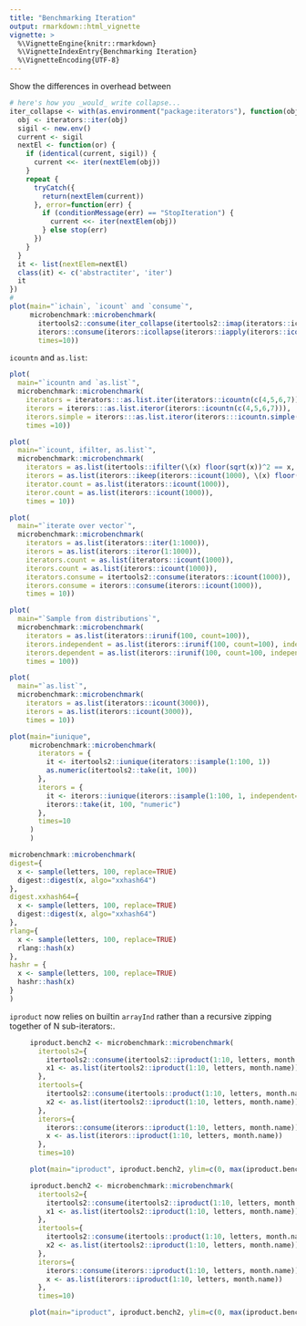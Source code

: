 ```yaml
---
title: "Benchmarking Iteration"
output: rmarkdown::html_vignette
vignette: >
  %\VignetteEngine{knitr::rmarkdown}
  %\VignetteIndexEntry{Benchmarking Iteration}
  %\VignetteEncoding{UTF-8}
---
```


Show the differences in overhead between

```R
# here's how you _would_ write collapse...
iter_collapse <- with(as.environment("package:iterators"), function(obj) {
  obj <- iterators::iter(obj)
  sigil <- new.env()
  current <- sigil
  nextEl <- function(or) {
    if (identical(current, sigil)) {
      current <<- iter(nextElem(obj))
    }
    repeat {
      tryCatch({
        return(nextElem(current))
      }, error=function(err) {
        if (conditionMessage(err) == "StopIteration") {
          current <<- iter(nextElem(obj))
        } else stop(err)
      })
    }
  }
  it <- list(nextElem=nextEl)
  class(it) <- c('abstractiter', 'iter')
  it
})
#
plot(main="`ichain`, `icount` and `consume`",
     microbenchmark::microbenchmark(
       itertools2::consume(iter_collapse(itertools2::imap(iterators::icount, iterators::icount(10)))),
       iterors::consume(iterors::icollapse(iterors::iapply(iterors::icount(10), iterors::icount))),
       times=10))
```

`icountn` and `as.list`:
```R

plot(
  main="`icountn and `as.list`",
  microbenchmark::microbenchmark(
    iterators = iterators:::as.list.iter(iterators::icountn(c(4,5,6,7))),
    iterors = iterors:::as.list.iteror(iterors::icountn(c(4,5,6,7))),
    iterors.simple = iterors:::as.list.iteror(iterors:::icountn.simple(c(4,5,6,7))),
    times =10))

```


```R
plot(
  main="`icount, ifilter, as.list`",
  microbenchmark::microbenchmark(
    iterators = as.list(itertools::ifilter(\(x) floor(sqrt(x))^2 == x, iterators::icount(1000))),
    iterors = as.list(iterors::ikeep(iterors::icount(1000), \(x) floor(sqrt(x))^2 == x)),
    iterator.count = as.list(iterators::icount(1000)),
    iteror.count = as.list(iterors::icount(1000)),
    times = 10))
```


```R
plot(
  main="`iterate over vector`",
  microbenchmark::microbenchmark(
    iterators = as.list(iterators::iter(1:1000)),
    iterors = as.list(iterors::iteror(1:1000)),
    iterators.count = as.list(iterators::icount(1000)),
    iterors.count = as.list(iterors::icount(1000)),
    iterators.consume = itertools2::consume(iterators::icount(1000)),
    iterors.consume = iterors::consume(iterors::icount(1000)),
    times = 10))
```

```R
plot(
  main="`Sample from distributions`",
  microbenchmark::microbenchmark(
    iterators = as.list(iterators::irunif(100, count=100)),
    iterors.independent = as.list(iterors::irunif(100, count=100), independen=TRUE),
    iterors.dependent = as.list(iterors::irunif(100, count=100, independent=FALSE)),
    times = 100))
```

```R
plot(
  main="`as.list`",
  microbenchmark::microbenchmark(
    iterators = as.list(iterators::icount(3000)),
    iterors = as.list(iterors::icount(3000)),
    times = 10))
```

```R
plot(main="iunique",
     microbenchmark::microbenchmark(
       iterators = {
         it <- itertools2::iunique(iterators::isample(1:100, 1))
         as.numeric(itertools2::take(it, 100))
       },
       iterors = {
         it <- iterors::iunique(iterors::isample(1:100, 1, independent=FALSE))
         iterors::take(it, 100, "numeric")
       },
       times=10
     )
     )
```

```R
microbenchmark::microbenchmark(
digest={
  x <- sample(letters, 100, replace=TRUE)
  digest::digest(x, algo="xxhash64")
},
digest.xxhash64={
  x <- sample(letters, 100, replace=TRUE)
  digest::digest(x, algo="xxhash64")
},
rlang={
  x <- sample(letters, 100, replace=TRUE)
  rlang::hash(x)
},
hashr = {
  x <- sample(letters, 100, replace=TRUE)
  hashr::hash(x)
}
)
```

`iproduct` now relies on builtin `arrayInd` rather than a recursive zipping together of N sub-iterators:.

```R
     iproduct.bench2 <- microbenchmark::microbenchmark(
       itertools2={
         itertools2::consume(itertools2::iproduct(1:10, letters, month.name))
         x1 <- as.list(itertools2::iproduct(1:10, letters, month.name))
       },
       itertools={
         itertools2::consume(itertools::product(1:10, letters, month.name))
         x2 <- as.list(itertools2::iproduct(1:10, letters, month.name))
       },
       iterors={
         iterors::consume(iterors::iproduct(1:10, letters, month.name))
         x <- as.list(iterors::iproduct(1:10, letters, month.name))
       },
       times=10)

     plot(main="iproduct", iproduct.bench2, ylim=c(0, max(iproduct.bench2$time)))

```


```R
     iproduct.bench2 <- microbenchmark::microbenchmark(
       itertools2={
         itertools2::consume(itertools2::iproduct(1:10, letters, month.name))
         x1 <- as.list(itertools2::iproduct(1:10, letters, month.name))
       },
       itertools={
         itertools2::consume(itertools::product(1:10, letters, month.name))
         x2 <- as.list(itertools2::iproduct(1:10, letters, month.name))
       },
       iterors={
         iterors::consume(iterors::iproduct(1:10, letters, month.name))
         x <- as.list(iterors::iproduct(1:10, letters, month.name))
       },
       times=10)

     plot(main="iproduct", iproduct.bench2, ylim=c(0, max(iproduct.bench2$time)))

```
